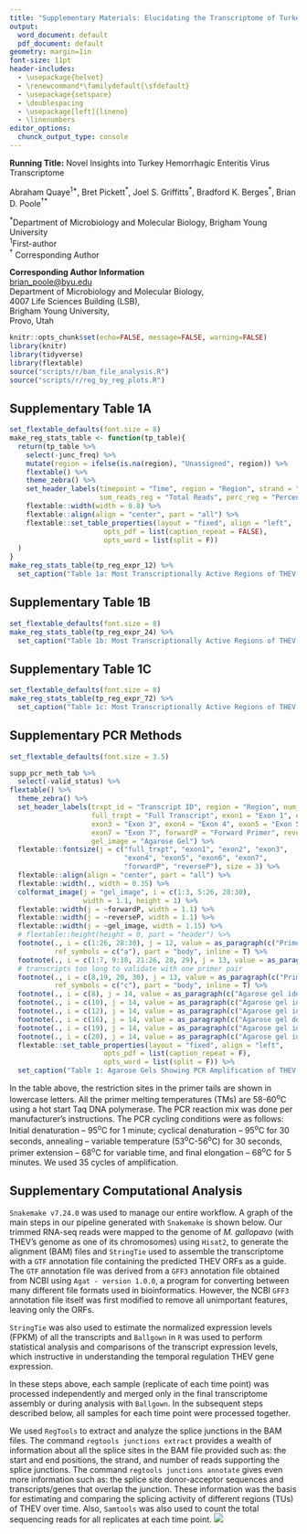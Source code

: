 ```yaml
---
title: "Supplementary Materials: Elucidating the Transcriptome of Turkey Hemorrhagic Enteritis Virus"
output:
  word_document: default
  pdf_document: default
geometry: margin=1in
font-size: 11pt
header-includes:
  - \usepackage{helvet}
  - \renewcommand*\familydefault{\sfdefault}
  - \usepackage{setspace}
  - \doublespacing
  - \usepackage[left]{lineno}
  - \linenumbers
editor_options:
  chunck_output_type: console
---
```

\vspace{5mm}

**Running Title:** Novel Insights into Turkey Hemorrhagic Enteritis Virus Transcriptome

\vspace{10mm}
Abraham Quaye^1\*^, Bret Pickett^\*^, Joel S. Griffitts^\*^, Bradford K. Berges^\*^, Brian D. Poole${^\dagger}$^\*^   

\vspace{5mm}

^\*^Department of Microbiology and Molecular Biology, Brigham Young University       
^1^First-author      
${^\dagger}$ Corresponding Author   

\vspace{5mm}
**Corresponding Author Information**     
[brian_poole@byu.edu](mailto:brian_poole@byu.edu)       
Department of Microbiology and Molecular Biology,       
4007 Life Sciences Building (LSB),    
Brigham Young University,   
Provo, Utah  
\newpage

```r
knitr::opts_chunk$set(echo=FALSE, message=FALSE, warning=FALSE)
library(knitr)
library(tidyverse)
library(flextable)
source("scripts/r/bam_file_analysis.R")
source("scripts/r/reg_by_reg_plots.R")
```


## Supplementary Table 1A

```r
set_flextable_defaults(font.size = 8)
make_reg_stats_table <- function(tp_table){
  return(tp_table %>%
    select(-junc_freq) %>% 
    mutate(region = ifelse(is.na(region), "Unassigned", region)) %>% 
    flextable() %>% 
    theme_zebra() %>% 
    set_header_labels(timepoint = "Time", region = "Region", strand = "Strand",
                      sum_reads_reg = "Total Reads", perc_reg = "Percentage") %>% 
    flextable::width(width = 0.8) %>% 
    flextable::align(align = "center", part = "all") %>%
    flextable::set_table_properties(layout = "fixed", align = "left",
                       opts_pdf = list(caption_repeat = FALSE),
                       opts_word = list(split = F))
  )
}
make_reg_stats_table(tp_reg_expr_12) %>%
  set_caption("Table 1a: Most Transcriptionally Active Regions of THEV at 12h.p.i")

```

## Supplementary Table 1B

```r
set_flextable_defaults(font.size = 8)
make_reg_stats_table(tp_reg_expr_24) %>%
  set_caption("Table 1b: Most Transcriptionally Active Regions of THEV at 24h.p.i")
```

## Supplementary Table 1C

```r
set_flextable_defaults(font.size = 8)
make_reg_stats_table(tp_reg_expr_72) %>%
  set_caption("Table 1c: Most Transcriptionally Active Regions of THEV at 72h.p.i")
```

\newpage
## Supplementary PCR Methods
```r
set_flextable_defaults(font.size = 3.5)

supp_pcr_meth_tab %>% 
  select(-valid_status) %>% 
flextable() %>%
  theme_zebra() %>%
  set_header_labels(trxpt_id = "Transcript ID", region = "Region", num_exons = "Number of Exons",
                    full_trxpt = "Full Transcript", exon1 = "Exon 1", exon2 = "Exon 2",
                    exon3 = "Exon 3", exon4 = "Exon 4", exon5 = "Exon 5", exon6 = "Exon 6",
                    exon7 = "Exon 7", forwardP = "Forward Primer", reverseP = "Reverse Primer",
                    gel_image = "Agarose Gel") %>% 
  flextable::fontsize(j = c("full_trxpt", "exon1", "exon2", "exon3",
                            "exon4", "exon5", "exon6", "exon7",
                            "forwardP", "reverseP"), size = 3) %>%
  flextable::align(align = "center", part = "all") %>%
  flextable::width(., width = 0.35) %>% 
  colformat_image(j = "gel_image", i = c(1:3, 5:26, 28:30),
                  width = 1.1, height = 1) %>%
  flextable::width(j = ~forwardP, width = 1.1) %>%
  flextable::width(j = ~reverseP, width = 1.1) %>%
  flextable::width(j = ~gel_image, width = 1.15) %>%
  # flextable::height(height = 0, part = "header") %>% 
  footnote(., i = c(1:26, 28:30), j = 12, value = as_paragraph(c("Primer binds inside first exon")),
           ref_symbols = c("a"), part = "body", inline = T) %>%
  footnote(., i = c(1:7, 9:18, 21:26, 28, 29), j = 13, value = as_paragraph(c("Primer binds inside terminal exon")), ref_symbols = c("b"), part = "body", inline  = T) %>% 
  # transcripts too long to validate with one primer pair
  footnote(., i = c(8,19, 20, 30), j = 13, value = as_paragraph(c("Primer binds inside fourth exon")),
           ref_symbols = c("c"), part = "body", inline = T) %>% 
  footnote(., i = c(8), j = 14, value = as_paragraph(c("Agarose gel identical to TRXPT_7 due to identical splicing")), ref_symbols = c("I"), part = "body", inline = T) %>%
  footnote(., i = c(10), j = 14, value = as_paragraph(c("Agarose gel identical to last 3 exons of TRXPT_10 due to identical splicing")), ref_symbols = c("II"), part = "body", inline = T) %>%
  footnote(., i = c(12), j = 14, value = as_paragraph(c("Agarose gel identical to last 4 exons of TRXPT_11 due to identical splicing")), ref_symbols = c("III"), part = "body", inline = T) %>% 
  footnote(., i = c(16), j = 14, value = as_paragraph(c("Agarose gel dentical to TRXPT_23 due to identical splicing")), ref_symbols = c("IV"), part = "body", inline = T) %>% 
  footnote(., i = c(19), j = 14, value = as_paragraph(c("Agarose gel identical to TRXPT_9 due to identical splicing")), ref_symbols = c("V"), part = "body", inline = T) %>% 
  footnote(., i = c(20), j = 14, value = as_paragraph(c("Agarose gel identical to TRXPT_14 due to identical splicing")), ref_symbols = c("VI"), part = "body", inline = T) %>%
  flextable::set_table_properties(layout = "fixed", align = "left",
                       opts_pdf = list(caption_repeat = F),
                       opts_word = list(split = F)) %>%
  set_caption("Table 1: Agarose Gels Showing PCR Amplification of THEV cDNA With Gene-Specific Primers")
```

In the table above, the restriction sites in the primer tails are shown in lowercase letters. All the primer melting temperatures (TMs) are 58-60^o^C using a hot start Taq DNA polymerase. The PCR reaction mix was done per manufacturer's instructions. The PCR cycling conditions were as follows: Initial denaturation -- 95^o^C for 1 minute; cyclical denaturation -- 95^o^C for 30 seconds, annealing -- variable temperature (53^o^C-56^o^C) for 30 seconds, primer extension -- 68^o^C for variable time, and final elongation -- 68^o^C for 5 minutes. We used 35 cycles of amplification.

## Supplementary Computational Analysis   
`Snakemake v7.24.0` was used to manage our entire workflow. A graph of the main steps in our pipeline generated with `Snakemake` is shown below. Our trimmed RNA-seq reads were mapped to the genome of _M. gallopavo_ (with THEV's genome as one of its chromosomes) using `Hisat2`, to generate the alignment (BAM) files and `StringTie` used to assemble the transcriptome with a `GTF` annotation file containing the predicted THEV ORFs as a guide. The `GTF` annotation file was derived from a `GFF3` annotation file obtained from NCBI using `Agat - version 1.0.0`, a program for converting between many different file formats used in bioinformatics. However, the NCBI `GFF3` annotation file itself was first modified to remove all unimportant features, leaving only the ORFs. 

`StringTie` was also used to estimate the normalized expression levels (FPKM) of all the transcripts and `Ballgown` in `R` was used to perform statistical analysis and comparisons of the transcript expression levels, which instructive in understanding the temporal regulation THEV gene expression. 

In these steps above, each sample (replicate of each time point) was processed independently and merged only in the final transcriptome assembly or during analysis with `Ballgown`. In the subsequent steps described below, all samples for each time point were processed together.

We used `RegTools` to extract and analyze the splice junctions in the BAM files. The command `regtools junctions extract` provides a wealth of information about all the splice sites in the BAM file provided such as: the start and end positions, the strand, and number of reads supporting the splice junctions. The command `regtools junctions annotate` gives even more information such as: the splice site donor-acceptor sequences and transcripts/genes that overlap the junction. These information was the basis for estimating and comparing the splicing activity of different regions (TUs) of THEV over time. Also, `Samtools` was also used to count the total sequencing reads for all replicates at each time point.
![](project_map.png)